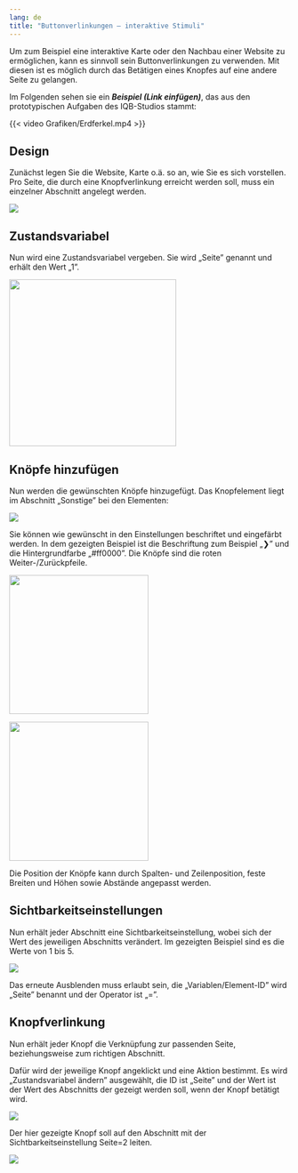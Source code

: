 ```yaml
---
lang: de
title: "Buttonverlinkungen – interaktive Stimuli"
---
```


Um zum Beispiel eine interaktive Karte oder den Nachbau einer Website zu ermöglichen, kann es sinnvoll sein Buttonverlinkungen zu verwenden. Mit diesen ist es möglich durch das Betätigen eines Knopfes auf eine andere Seite zu gelangen.

Im Folgenden sehen sie ein ***Beispiel (Link einfügen)***, das aus den prototypischen Aufgaben des IQB-Studios stammt:

{{< video Grafiken/Erdferkel.mp4 >}}

## Design

Zunächst legen Sie die Website, Karte o.ä. so an, wie Sie es sich vorstellen. Pro Seite, die durch eine Knopfverlinkung erreicht werden soll, muss ein einzelner Abschnitt angelegt werden.

![](Grafiken/Buttonverlinkung_Design.png)

## Zustandsvariabel

Nun wird eine Zustandsvariabel vergeben. Sie wird „Seite” genannt und erhält den Wert „1”.

![](Grafiken/Markieren_Zustandsvariabel.png){width=300}

## Knöpfe hinzufügen

Nun werden die gewünschten Knöpfe hinzugefügt. Das Knopfelement liegt im Abschnitt „Sonstige” bei den Elementen:

![](Grafiken/Buttonverlinkung_Knopf.png)

Sie können wie gewünscht in den Einstellungen beschriftet und eingefärbt werden. In dem gezeigten Beispiel ist die Beschriftung zum Beispiel „❯” und die Hintergrundfarbe „#ff0000”. Die Knöpfe sind die roten Weiter-/Zurückpfeile.

::: {layout-ncol=2 layout-valign="bottom"}

![](Grafiken/Buttonverlinkung_Knopf_zwei.png){width=250}

![](Grafiken/Buttonverlinkung_Knopf_zwei.png){width=250}

:::

Die Position der Knöpfe kann durch Spalten- und Zeilenposition, feste Breiten und Höhen sowie Abstände angepasst werden.

## Sichtbarkeitseinstellungen

Nun erhält jeder Abschnitt eine Sichtbarkeitseinstellung, wobei sich der Wert des jeweiligen Abschnitts verändert. Im gezeigten Beispiel sind es die Werte von 1 bis 5.

![](Grafiken/Buttonverlinkung_Sichtbarkeit.png)

Das erneute Ausblenden muss erlaubt sein, die „Variablen/Element-ID” wird „Seite” benannt und der Operator ist „=”.

## Knopfverlinkung

Nun erhält jeder Knopf die Verknüpfung zur passenden Seite, beziehungsweise zum richtigen Abschnitt. 

Dafür wird der jeweilige Knopf angeklickt und eine Aktion bestimmt. Es wird „Zustandsvariabel ändern” ausgewählt, die ID ist „Seite” und der Wert ist der Wert des Abschnitts der gezeigt werden soll, wenn der Knopf betätigt wird.

![](Grafiken/Buttonverlinkung_Aktion.png)

Der hier gezeigte Knopf soll auf den Abschnitt mit der Sichtbarkeitseinstellung Seite=2 leiten.

![](Grafiken/Buttonverlinkung_Knopfverlinkung.png)